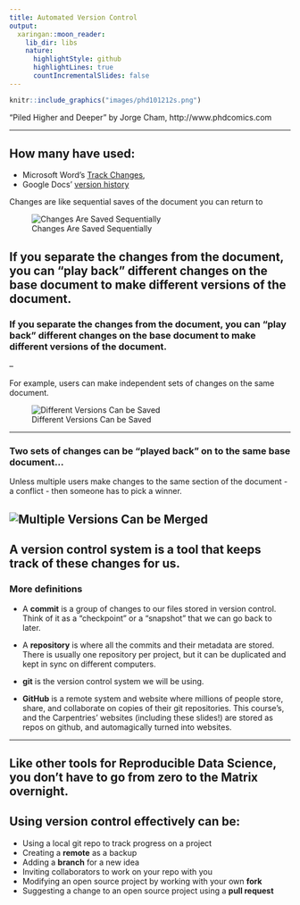 ```yaml
---
title: Automated Version Control
output:
  xaringan::moon_reader:
    lib_dir: libs
    nature:
      highlightStyle: github
      highlightLines: true
      countIncrementalSlides: false
---
```


```r
knitr::include_graphics("images/phd101212s.png")
```

"Piled Higher and Deeper" by Jorge Cham, http://www.phdcomics.com

---

## How many have used:

* Microsoft Word's [Track Changes](https://support.office.com/en-us/article/Track-changes-in-Word-197ba630-0f5f-4a8e-9a77-3712475e806a), 
* Google Docs' [version history](https://support.google.com/docs/answer/190843?hl=en)

Changes are like sequential saves of the document you can return to

![Changes Are Saved Sequentially](images/play-changes.svg)

If you separate the **changes** from the **document**, you can "play back" different changes on the base document to make different versions of the document.
---

### If you separate the **changes** from the **document**, you can "play back" different changes on the base document to make different versions of the document. 

--

For example, users can make independent sets of changes on the same document. 

![Different Versions Can be Saved](images/versions.svg)

---

### Two sets of changes can be "played back" on to the same base document...

Unless multiple users make changes to the same section of the document - a conflict - then someone has to pick a winner.

![Multiple Versions Can be Merged](images/merge.svg)
---

## A **version control system** is a tool that keeps track of these changes for us.

### More definitions

* A **commit** is a group of changes to our files stored in version control. Think of it as a "checkpoint" or a "snapshot" that we can go back to later.
* A **repository** is where all the commits and their metadata are stored. There is usually one repository per project, but it can be duplicated and kept in sync on different computers.

* **git** is the version control system we will be using. 

* **GitHub** is a remote system and website where millions of people store, share, and collaborate on copies of their git repositories. This course's, and the Carpentries' websites (including these slides!) are stored as repos on github, and automagically turned into websites.

---
## Like other tools for Reproducible Data Science, you don't have to go from zero to the Matrix overnight. 

## Using version control effectively can be:

* Using a local git repo to track progress on a project
* Creating a **remote** as a backup
* Adding a **branch** for a new idea
* Inviting collaborators to work on your repo with you
* Modifying an open source project by working with your own **fork** 
* Suggesting a change to an open source project using a **pull request**
